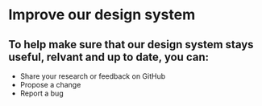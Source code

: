 # Improve our design system

## To help make sure that our design system stays useful, relvant and up to date, you can:

- Share your research or feedback on GitHub
- Propose a change
- Report a bug
